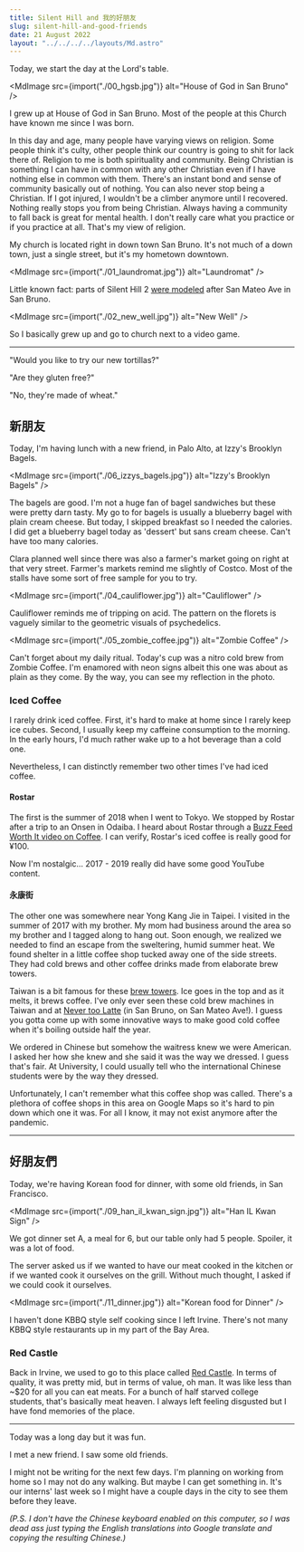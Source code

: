 ```yaml
---
title: Silent Hill and 我的好朋友
slug: silent-hill-and-good-friends
date: 21 August 2022
layout: "../../../../layouts/Md.astro"
---
```



Today, we start the day at the Lord's table.

<MdImage src={import("./00_hgsb.jpg")} alt="House of God in San Bruno" />

I grew up at House of God in San Bruno.
Most of the people at this Church have known me since I was born.

In this day and age, many people have varying views on religion.
Some people think it's culty, other people think our country is going to shit for lack there of.
Religion to me is both spirituality and community.
Being Christian is something I can have in common with any other Christian even if I have nothing else in common with them.
There's an instant bond and sense of community basically out of nothing.
You can also never stop being a Christian.
If I got injured, I wouldn't be a climber anymore until I recovered.
Nothing really stops you from being Christian.
Always having a community to fall back is great for mental health.
I don't really care what you practice or if you practice at all.
That's my view of religion.

My church is located right in down town San Bruno.
It's not much of a down town, just a single street, but it's my hometown downtown.

<MdImage src={import("./01_laundromat.jpg")} alt="Laundromat" />

Little known fact: parts of Silent Hill 2
[were modeled](http://www.igotaletter.com/rarities/oldneelystreet/)
after San Mateo Ave in San Bruno.

<MdImage src={import("./02_new_well.jpg")} alt="New Well" />

So I basically grew up and go to church next to a video game.

---

"Would you like to try our new tortillas?"

"Are they gluten free?"

"No, they're made of wheat."

## 新朋友

Today, I'm having lunch with a new friend, in Palo Alto, at Izzy's Brooklyn Bagels.

<MdImage src={import("./06_izzys_bagels.jpg")} alt="Izzy's Brooklyn Bagels" />

The bagels are good.
I'm not a huge fan of bagel sandwiches but these were pretty darn tasty.
My go to for bagels is usually a blueberry bagel with plain cream cheese.
But today, I skipped breakfast so I needed the calories.
I did get a blueberry bagel today as 'dessert' but sans cream cheese.
Can't have too many calories.

Clara planned well since there was also a farmer's market going on right at that very street.
Farmer's markets remind me slightly of Costco.
Most of the stalls have some sort of free sample for you to try.

<MdImage src={import("./04_cauliflower.jpg")} alt="Cauliflower" />

Cauliflower reminds me of tripping on acid.
The pattern on the florets is vaguely similar to the geometric visuals of psychedelics.

<MdImage src={import("./05_zombie_coffee.jpg")} alt="Zombie Coffee" />

Can't forget about my daily ritual.
Today's cup was a nitro cold brew from Zombie Coffee.
I'm enamored with neon signs albeit this one was about as plain as they come.
By the way, you can see my reflection in the photo.

### Iced Coffee

I rarely drink iced coffee.
First, it's hard to make at home since I rarely keep ice cubes.
Second, I usually keep my caffeine consumption to the morning.
In the early hours, I'd much rather wake up to a hot beverage than a cold one.

Nevertheless, I can distinctly remember two other times I've had iced coffee.

#### Rostar

The first is the summer of 2018 when I went to Tokyo.
We stopped by Rostar after a trip to an Onsen in Odaiba.
I heard about Rostar through a [Buzz Feed Worth It video on Coffee](https://youtu.be/qIbbJV-grHg?t=38).
I can verify, Rostar's iced coffee is really good for ¥100.

Now I'm nostalgic... 2017 - 2019 really did have some good YouTube content.

#### 永康街

The other one was somewhere near Yong Kang Jie in Taipei.
I visited in the summer of 2017 with my brother.
My mom had business around the area so my brother and I tagged along to hang out.
Soon enough, we realized we needed to find an escape from the sweltering, humid summer heat.
We found shelter in a little coffee shop tucked away one of the side streets.
They had cold brews and other coffee drinks made from elaborate brew towers.

Taiwan is a bit famous for these
[brew towers](https://yama-glass.com/products/yama-cold-drip-tower-6-8-cup-bamboo-straight-frame-32oz).
Ice goes in the top and as it melts, it brews coffee.
I've only ever seen these cold brew machines in Taiwan and at
[Never too Latte](https://www.nevertoolattecafe.com/) (in San Bruno, on San Mateo Ave!).
I guess you gotta come up with some innovative ways to make good cold coffee when it's boiling outside half the year.

We ordered in Chinese but somehow the waitress knew we were American.
I asked her how she knew and she said it was the way we dressed.
I guess that's fair.
At University, I could usually tell who the international Chinese students were by the way they dressed.

Unfortunately, I can't remember what this coffee shop was called.
There's a plethora of coffee shops in this area on Google Maps so it's hard to pin down which one it was.
For all I know, it may not exist anymore after the pandemic.

---

## 好朋友們

Today, we're having Korean food for dinner, with some old friends, in San Francisco.

<MdImage src={import("./09_han_il_kwan_sign.jpg")} alt="Han IL Kwan Sign" />

We got dinner set A, a meal for 6, but our table only had 5 people.
Spoiler, it was a lot of food.

The server asked us if we wanted to have our meat cooked in the kitchen or if we wanted cook it ourselves on the grill.
Without much thought, I asked if we could cook it ourselves.

<MdImage src={import("./11_dinner.jpg")} alt="Korean food for Dinner" />

I haven't done KBBQ style self cooking since I left Irvine.
There's not many KBBQ style restaurants up in my part of the Bay Area.

### Red Castle

Back in Irvine, we used to go to this place called [Red Castle](https://www.yelp.com/biz/red-castle-garden-grove-6).
In terms of quality, it was pretty mid, but in terms of value, oh man.
It was like less than ~$20 for all you can eat meats.
For a bunch of half starved college students, that's basically meat heaven.
I always left feeling disgusted but I have fond memories of the place.

---

Today was a long day but it was fun.

I met a new friend.
I saw some old friends.

I might not be writing for the next few days.
I'm planning on working from home so I may not do any walking.
But maybe I can get something in.
It's our interns' last week so I might have a couple days in the city to see them before they leave.

_(P.S. I don't have the Chinese keyboard enabled on this computer,
so I was dead ass just typing the English translations into Google translate and copying the resulting Chinese.)_
